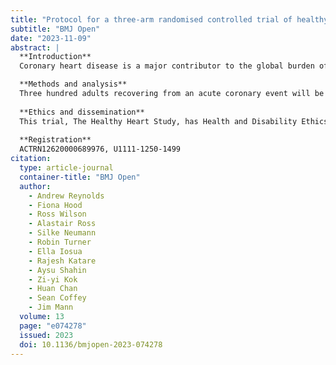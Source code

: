 ```yaml
---
title: "Protocol for a three-arm randomised controlled trial of healthy grocery delivery in the usual care for adults recovering from an acute coronary event"
subtitle: "BMJ Open"
date: "2023-11-09"
abstract: |
  **Introduction**
  Coronary heart disease is a major contributor to the global burden of disease. Appropriate nutrition is a cornerstone of the prevention and treatment of coronary heart disease, however barriers including cost and access to recommended foods limits long-term adherence for many. We are conducting, in adults with coronary heart disease, a randomised controlled trial comparing usual care with two dietary interventions in which usual care is augmented by 12 weeks free delivered groceries.

  **Methods and analysis**
  Three hundred adults recovering from an acute coronary event will be recruited from outpatient cardiovascular services in three regions of Aotearoa New Zealand. Participants will be randomly allocated to three arms: usual care (control group), usual care and the free delivery of foods high in dietary fibre, or usual care and the free delivery of foods high in unsaturated fats. Interventions duration is 12 weeks, with a further 12 months follow up. The primary outcome measures are change in LDL cholesterol concentration following the intervention, and a cost effectiveness analysis of health care access and social costs in the year after the intervention. A broad range of secondary outcome measures include other blood lipids, anthropometry, glycaemia, inflammatory markers, gut microbiome, dietary biomarkers, food acceptability, dietary change, and the facilitators and barriers to dietary change. The trial will determine whether the free provision of groceries known to reduce cardiovascular risk within usual care will be clinically beneficial and justify the cost of doing so. Results may also provide an indication of the relative benefit of foods rich in dietary fibre or unsaturated fats in coronary heart disease management.
  
  **Ethics and dissemination**
  This trial, The Healthy Heart Study, has Health and Disability Ethics Committee approval (20/NTB/121), underwent Māori consultation, and has locality authority to be conducted in Canterbury, Otago, and Southland.
  
  **Registration**
  ACTRN12620000689976, U1111-1250-1499
citation: 
  type: article-journal
  container-title: "BMJ Open"
  author:
    - Andrew Reynolds
    - Fiona Hood
    - Ross Wilson
    - Alastair Ross
    - Silke Neumann
    - Robin Turner
    - Ella Iosua
    - Rajesh Katare
    - Aysu Shahin
    - Zi-yi Kok
    - Huan Chan
    - Sean Coffey
    - Jim Mann
  volume: 13
  page: "e074278"
  issued: 2023
  doi: 10.1136/bmjopen-2023-074278
---
```

